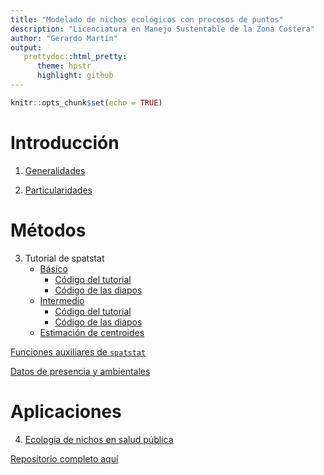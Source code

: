 ```yaml
---
title: "Modelado de nichos ecológicos con procesos de puntos"
description: "Licenciatura en Manejo Sustentable de la Zona Costera"
author: "Gerardo Martín"
output:
   prettydoc::html_pretty:
      theme: hpstr
      highlight: github
---
```


```r
knitr::opts_chunk$set(echo = TRUE)
```


# Introducción

1.  [Generalidades](Generalidades.pdf)

2.  [Particularidades](Particularidades.pdf)

# Métodos

3. Tutorial de spatstat
    - [Básico](Tutorial-spatstat.pdf)
        - [Código del tutorial](Tutorial-1.R)
        - [Código de las diapos](Tutorial-spatstat.Rmd)
    - [Intermedio](Tutorial-spatstat-2.pdf)
        - [Código del tutorial](Tutorial-2.R)
        - [Código de las diapos](Tutorial-spatstat-2.Rmd)
    - [Estimación de centroides](Tutorial-centroides.R)
        
[Funciones auxiliares de `spatstat`](https://github.com/gerardommc/Curso-modelado-nichos/tree/main/Funciones-spatstat)

[Datos de presencia y ambientales](https://github.com/gerardommc/Curso-modelado-nichos/tree/main/Datos-centroide)

# Aplicaciones

4. [Ecología de nichos en salud pública](Aplicaciones.pdf)



[Repositorio completo aquí](https://github.com/gerardommc/Curso-modelado-nichos)